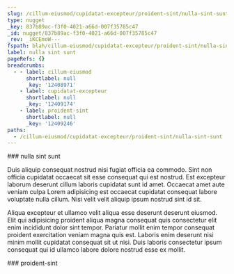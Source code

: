 ```yaml
---
slug: /cillum-eiusmod/cupidatat-excepteur/proident-sint/nulla-sint-sunt
type: nugget
_key: 837b89ac-f3f0-4021-a66d-007f35785c47
_id: nugget/837b89ac-f3f0-4021-a66d-007f35785c47
_rev: _iKCEmoW---
fspath: blah/cillum-eiusmod/cupidatat-excepteur/proident-sint/nulla-sint-sunt.md
label: nulla sint sunt
pageRefs: {}
breadcrumbs:
  - - label: cillum-eiusmod
      shortlabel: null
      _key: '12408971'
    - label: cupidatat-excepteur
      shortlabel: null
      _key: '12409174'
    - label: proident-sint
      shortlabel: null
      _key: '12409246'
paths:
  - /cillum-eiusmod/cupidatat-excepteur/proident-sint/nulla-sint-sunt
---
```


<NuggetArea>
<Nugget slug="/cillum-eiusmod/cupidatat-excepteur/proident-sint/nulla-sint-sunt" type="nugget" _key="837b89ac-f3f0-4021-a66d-007f35785c47" _id="nugget/837b89ac-f3f0-4021-a66d-007f35785c47" _rev="_iKCEmoW---" fspath="blah/cillum-eiusmod/cupidatat-excepteur/proident-sint/nulla-sint-sunt.md" label="nulla sint sunt" paths="/cillum-eiusmod/cupidatat-excepteur/proident-sint/nulla-sint-sunt">
<NuggetBody>
### nulla sint sunt

Duis aliquip consequat nostrud nisi fugiat officia ea commodo. Sint non officia cupidatat occaecat sit esse consequat qui est nostrud. Est excepteur laborum deserunt cillum laboris cupidatat sunt id amet. Occaecat amet aute veniam culpa Lorem adipisicing est occaecat cupidatat consequat labore voluptate nulla cillum. Nisi velit velit aliquip ipsum nostrud sint id sit.

Aliqua excepteur et ullamco velit aliqua esse deserunt deserunt eiusmod. Elit qui adipisicing proident aliqua magna consequat quis consectetur elit enim incididunt dolor sint tempor. Pariatur mollit enim tempor consequat proident exercitation veniam magna quis est. Laboris enim deserunt nisi minim mollit cupidatat consequat sit ut nisi. Duis laboris consectetur ipsum consequat qui id ullamco labore dolore nostrud esse ex mollit.

</NuggetBody>
<Breadcrumbs>
<Crumbs>
<Crumb _key="12408971" label="cillum-eiusmod" /><Crumb _key="12409174" label="cupidatat-excepteur" /><Crumb _key="12409246" label="proident-sint" />
</Crumbs>
</Breadcrumbs>
</Nugget>

<NuggetsInbound>
</NuggetsInbound>
<NuggetsOutbound>
</NuggetsOutbound>
</NuggetArea>
<PassagesInbound>
<Passage direction="inbound" type="passage" _key="12409246" _id="passage/12409246" _rev="_iKCEmoS--_" label="proident-sint" passage="proident-sint" fspath="blah/cillum-eiusmod/cupidatat-excepteur/proident-sint" paths="/cillum-eiusmod/cupidatat-excepteur/proident-sint" slug="/cillum-eiusmod/cupidatat-excepteur/proident-sint">
<NuggetBody>
### proident-sint

</NuggetBody>
<Breadcrumbs>
<Crumbs>
<Crumb _key="12408971" label="cillum-eiusmod" /><Crumb _key="12409174" label="cupidatat-excepteur" />
</Crumbs>
</Breadcrumbs>
</Passage>

</PassagesInbound>
<PassagesOutbound>
</PassagesOutbound>
